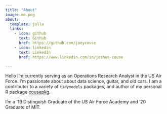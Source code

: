 ---
title: "About"
image: me.png
about:
  template: jolla
  links:
    - icon: github
      text: Github
      href: https://github.com/joeycouse
    - icon: linkedin
      text: LinkedIn
      href: https://www.linkedin.com/in/joshua-couse

---

Hello I'm currently serving as an Operations Research Analyst in the US Air Force. I'm passionate about about data science, guitar, and old cars. I am a contributor to a variety of `tidymodels` packages, and author of my personal R package [cousepkg](https://github.com/joeycouse/cousepkg).  

I'm a '19 Distinguish Graduate of the US Air Force Academy and '20 Graduate of MIT.